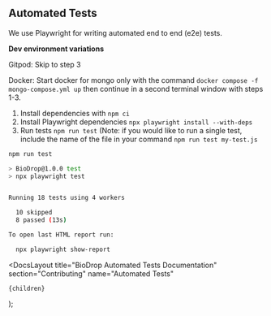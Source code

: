 
## Automated Tests

We use <Link href="http://playwright.dev">Playwright</Link> for writing automated end to end (e2e) tests.

**Dev environment variations**

Gitpod: Skip to step 3

Docker: Start docker for mongo only with the command `docker compose -f mongo-compose.yml up` then continue in a second terminal window with steps 1-3.

1. Install dependencies with `npm ci`
1. Install Playwright dependencies `npx playwright install --with-deps`
1. Run tests `npm run test` (Note: if you would like to run a single test, include the name of the file in your command `npm run test my-test.js`

```bash
npm run test

> BioDrop@1.0.0 test
> npx playwright test


Running 18 tests using 4 workers

  10 skipped
  8 passed (13s)

To open last HTML report run:

  npx playwright show-report
```

  <DocsLayout
    title="BioDrop Automated Tests Documentation"
    section="Contributing"
    name="Automated Tests"
  >
    {children}
  </DocsLayout>
);

